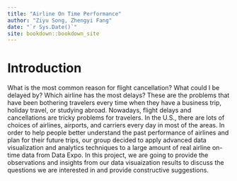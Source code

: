 ```yaml
--- 
title: "Airline On Time Performance"
author: "Ziyu Song, Zhengyi Fang"
date: "`r Sys.Date()`"
site: bookdown::bookdown_site
---
```


# Introduction


What is the most common reason for flight cancellation? What could I be delayed by? Which airline has the most delays? These are the problems that have been bothering travelers every time when they have a business trip, holiday travel, or studying abroad. Nowadays, flight delays and cancellations are tricky problems for travelers. In the U.S., there are lots of choices of airlines, airports, and carriers every day in most of the areas. In order to help people better understand the past performance of airlines and plan for their future trips, our group decided to apply advanced data visualization and analytics techniques to a large amount of real airline on-time data from Data Expo. In this project, we are going to provide the observations and insights from our data visuaization results to discuss the questions we are interested in and provide constructive suggestions.
